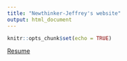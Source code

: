 ```yaml
---
title: "Newthinker-Jeffrey's website"
output: html_document
---
```


```r
knitr::opts_chunk$set(echo = TRUE)
```

[Resume](https://newthinker-jeffrey.github.io/resume.html)
